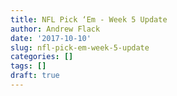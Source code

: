 ```yaml
---
title: NFL Pick ‘Em - Week 5 Update
author: Andrew Flack
date: '2017-10-10'
slug: nfl-pick-em-week-5-update
categories: []
tags: []
draft: true
---
```


